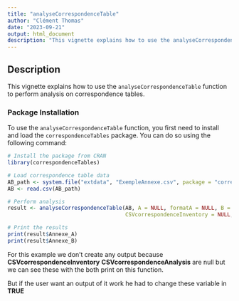 ```yaml
---
title: "analyseCorrespondenceTable"
author: "Clément Thomas"
date: "2023-09-21"
output: html_document
description: "This vignette explains how to use the analyseCorrespondenceTable function."
---
```


## Description

This vignette explains how to use the `analyseCorrespondenceTable` function to perform analysis on correspondence tables.

### Package Installation

To use the `analyseCorrespondenceTable` function, you first need to install and load the `correspondenceTables` package. You can do so using the following command:

```r
# Install the package from CRAN
library(correspondenceTables)
```

```r
# Load correspondence table data
AB_path <- system.file("extdata", "ExempleAnnexe.csv", package = "correspondenceTables")
AB <- read.csv(AB_path)

# Perform analysis
result <- analyseCorrespondenceTable(AB, A = NULL, formatA = NULL, B = NULL, formatB = NULL,
                                     CSVcorrespondenceInventory = NULL, CSVcorrespondenceAnalysis = NULL)

# Print the results
print(result$Annexe_A)
print(result$Annexe_B)

```

For this example we don't create  any output because **CSVcorrespondenceInventory** **CSVcorrespondenceAnalysis** are null but we can see these with the both print on this function.


But if the user want an output  of it work he had to change these variable in **TRUE** 




